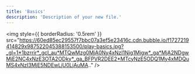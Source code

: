 ```yaml
---
title: 'Basics'
description: 'Description of your new file.'
---
```


<img
  style={{ borderRadius: '0.5rem' }}
  src="https://60ed85ec29557f7bbc07a3ef5e23416c.cdn.bubble.io/f1727219414829x987522045388153500/play-basics.jpg?_gl=1*1bzrrir*_gcl_au*MTQwMzg0MjA0Ny4xNzI1Njg1Mjgw*_ga*MjA2NDgwMjE2NC4xNzE3OTA2ODky*_ga_BFPVR2DEE2*MTcyNzE5ODQ1My4xMDQuMS4xNzI3MjE5NDEwLjU0LjAuMA.."
/>